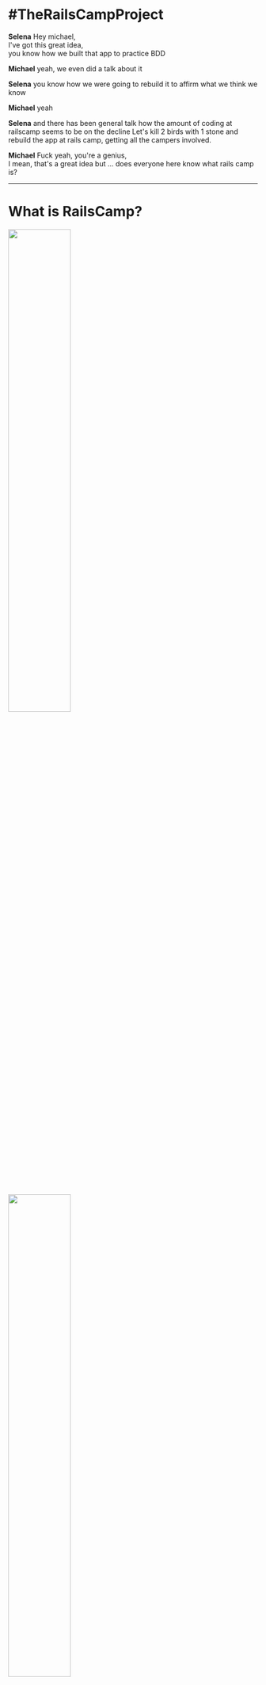 
<Head>
  <title>Rails Camp 24 - Hobart Woodfield</title>
</Head>


# #TheRailsCampProject

<Notes>

**Selena** Hey michael,  
I've got this great idea,  
you know how we built that app to practice BDD  

**Michael** yeah, we even did a talk about it

**Selena** you know how we were going to rebuild it to affirm what we think we
know

**Michael** yeah

**Selena** and there has been general talk how the amount of coding at
railscamp seems to be on the decline  Let's kill 2 birds with 1 stone and
rebuild the app at rails camp, getting all the campers involved.

**Michael** Fuck yeah, you're a genius,  
I mean, that's a great idea but ... does everyone here know what rails camp is?

</Notes>

---


# What is RailsCamp?

<img width="50%" src='./images/rails_camp_nort_pine_lodge.jpg' />
<img width="50%" src='./images/rails_camp_qld_hall.jpg' />

<Notes>

**Selena**

Surely everyone's heard of rails camp? it's kind of like a high school camp

Bunk beds in the bush out in the middle of nowhere, often with one or two
outdoor activities - like flying fox, canoeing or hikes

Being in the middle of nowhere, there's often no internet

Sounds a bit a funny - a bunch of developers who get together and go camping
without internet

But the general idea is that people bring along their computers and a project
to work

No internet encourages people to collaborate and work through problems together

</Notes>

---


# What happens at RailsCamp?

<img width="100%" src='./images/rails_camp_qld_build_stitched.jpg' />

<Notes>

**Michael**

What happens at rails camp?

opportunity to build, learn or teach something

runs around 2 times a year

The last one was in Camp Woodfield in the hills of Hobart end of November last year

</Notes>

---


# We love rails camp!

<Notes>

**Michael**

We are super passionate about coding and rails camp gives us an opportunity to
spend undivided time on something we love doing, we are passionate about -
writing code

no kids, no preparing food, no distractions

just time to learn stuff, practice skills and share ideas with fellow
developers

I have been to over 10 rails camps and each time I come back rejuvenated for
coding, it's a bit like a meditation retreat but with code

It is also a huge opportunity to collaborate with a diverse group of developers
from juniors to seniors

**basically: **code, sleep, eat, repeat!

</Notes>

---


# What we set out to do?

<Notes>

**Selena**

That's right!

And although we're super excited about being able to get away and just code for 4
days straight, not everyone shares the same view.

Two camps ago there were a lot of people who didn't write any
code, which I personally think is a wasted opportunity.

I remember when I was starting out, I didn't want to miss any chance
to code - especially when there are industry experts around!

After that camp, there was a lot of talk in the ruby community about the
gradual decline of coding at rails camps and a number of people seemed
generally unhappy about it. But no one seemed to have an idea of how to resolve
it

As we mentioned at the start of this presentation, Michael and I have been coding quite a bit
in our own time to try and better understand the testing processes we implement in our day job at Fresho!

The best way to understand code is to write code! So we built a game using Rails/React frameworks
And we always intended to rebuild it 3 or 4 times

</Notes>

---


<img width="700" src='https://s3-ap-southeast-2.amazonaws.com/failure-driven-blog/railscamp-24-woodfield-hobart/commit_01_jess_brown_85e0a9dde4d.gif' />

<Notes>

[SLIDE] Jess

**Selena**

And with morning coffee one day and a sudden strike of genius - I had the idea to take the project to Rails Camp
and run through it, trippling with all the campers.

After-all, the highest level of understanding is to be able to teach someone else and have
them understand what your talking about.

Not only would we fill our own self-ish goal of learning

**Michael**

but if we could get everyone to pair, then we may also put the coding back into rails camp

**Selena**

More coding at rails camp is always a good thing!

</Notes>

---


# What We Did!

<img width="70%" src='./images/selena_keith_point_junior_dev_hands_on_the_keyboard.jpg' />

<Notes>

[SLIDE] Keith

**Michael**

What we actually did - well this actually morphed as we went along but
basically:

paired, or trippled with every participant

what is pairing you might ask? co working on a problem with someone else 2 developers 1
keyboard, trippling? 3 devs 1 keyboard

We would start chatting with people at rails camp and ask them to join us for a
commit on our app, We took them through the ideas of BDD and the app basics and
get them to drive. Their hands on the keyboard

**Selena**

That's right michael their hands on the keyboard, not yours!

**Michael**

This is key to keep them focused and also to make sure we have been accomodating enough
in how we planned to do things.

To cap it off the machine had lolcommits installed which takes video for 4
seconds after a commit, a nice fun thing at the end of developing a part of a feature and
some time to discuss the experince and share some views on pairing and testing.

</Notes>

---


<img width="700" src='https://s3-ap-southeast-2.amazonaws.com/failure-driven-blog/railscamp-24-woodfield-hobart/commit_04_matt_patterson_22212c2fea9.gif' />

<Notes>

[SLIDE] Matt

**Selena**

This was not only an opportunity for us to teach more Junior people but also an
opportunity to direct more senior people and feel less intimidated by their
level of experience and knowledge - a hurdle that can be difficult to overcome in the workplace

I gained an incredible amount of confidence in collaborating and sharing thoughts/ideas

And (much to Michael's delight - if you've ever heard his VI talk you know what I'm talking about)
I mastered some new VI shortcuts! And have even imparted that knowledge since on avid vim users! #winning

</Notes>

---


<img width="700" src='https://s3-ap-southeast-2.amazonaws.com/failure-driven-blog/railscamp-24-woodfield-hobart/commit_18_laurence_dibah_9cf363e1ffb.gif' />

<Notes>

[SLIDE] Laurence

**Michael**

it gave me a reason to reach out to everyone at camp

have a conversation around testing, pairing, team dynamics and developer
practices

even the people I felt intimidated by, there was no choice Selena said we have
to pair with everyone.

it was a great experience in communicatios and working as a team

So how did we manage commits with 36 developers in just 48 hours?

</Notes>

---


# Time line after 3 commits!

<iframe frameborder="0" width="1400" height="600" src="./time-line-3-commits.html"></iframe>

<Notes>

**Selena**

By lunch time on Saturday (day 1), we got our first 3 commits in.
Starting with the most inexperienced camper there - she had never scaffolded a new rails project

**Michael**

rails new with someone for the first time is always exciting but looking at the time line something had to change!

</Notes>

---


# "don't tell me what to do"

<img width="800px" src='https://s3-ap-southeast-2.amazonaws.com/failure-driven-blog/railscamp-24-woodfield-hobart/commit_03_edward_0f515e5ecc3.gif' />

<Notes>

[SLIDE] Edward

**Michael**

Edward was our 3'rd committer and in hind sight he changed our view on the
project and we pivoted and got on track for what the project was going to be

**Selena**

He put Michael in his Fucken place

**Michael**

the project changed from trying to write an app with the best test driven code
to being a cross cultural collabration with all 37 attendees of rails camp

this was bigger then just some code, and we hadn't realised it yet

</Notes>

---


# Time line till lunch Sunday

<iframe frameborder="0" width="1400" height="700" src="./time-line-till-sunday-lunch.html"></iframe>

<Notes>

**Selena**

We pushed each other and continued on, pairing with a bunch more people till we
looked up and saw everyone had gone to bed. It was 3am.

By Sunday afternoon, word got around and people got excited asking us when it
is going to be their turn and lingering around to have a go

People were more keen to pull out their laptops.

We noticed seniors who would go out of their way to help juniors which we'd
pointed out after working with us

The whole camp was buzzing for us to finish our project and get camp-wide
participation, even bringing dinner and snacks to us because there was no time
to line up for meals!

</Notes>

---


# Time line for weekend

<iframe frameborder="0" width="1400" height="700" src="./time-line-full-weekend.html"></iframe>

<Notes>

**Michael**

can you tell when we slept?

when we played werewolf?

talk to the slide - work/rest ratio

</Notes>

---


# We paired with 36 people

<iframe frameborder="0" width="1400" height="600" src="./images/rails_camp_committers_github.jpg"></iframe>

<Notes>

**Michael**

what does that even look like?

[SLIDE DOWN]

At Fresho it takes us around a month and a half to pair with each of the other 7 members of the team

</Notes>

---


## What does pairing with 36 people mean?

<img width="400" style={{float: 'right'}} src='https://s3-ap-southeast-2.amazonaws.com/failure-driven-blog/railscamp-24-woodfield-hobart/commit_40_anton_katunin_035d56e959f.gif' />

<ul style={{textAlign: 'left'}}>
  <Appear>
    <li>13  ... +13 ... Fresho - Aug 2017</li>
    <li>17  ...  +4 ... Meetups & last Rails Camps</li>
    <li>20  ...  +3 ... Jiffy Shirts - Jul 2017</li>
    <li>22  ...  +2 ... Pairing for Hiring</li>
    <li>28  ...  +6 ... RedBubble Boom team Jan 2017</li>
    <li>36  ...  +7 ... RedBubble various teams Oct 2015</li>
    <li><strong>Around 3 years profressional coding</strong></li>
  </Appear>
</ul>

<Notes>

[SLIDE] Anton

**Michael**

looking back at my career it has been 13 devs at Fresho

another 4 at various meetups

3 at my previous gig Jiffy Shirts

another 2 for hiring

6 at my last team at RB

another 7 or so in various teams at RB

3 years of pairing experience

and Selena and I both just got a taste of 3 years pairing experience in 1 weekend

Let's have a look at some of those pairing moments ...

</Notes>

---


<img src='https://s3-ap-southeast-2.amazonaws.com/failure-driven-blog/railscamp-24-woodfield-hobart/commit_43_aaron_moodie6f8556f9ff0.gif' />
<img src='https://s3-ap-southeast-2.amazonaws.com/failure-driven-blog/railscamp-24-woodfield-hobart/commit_02_kirsten_comandich_de721fedc80.gif' />
<img src='https://s3-ap-southeast-2.amazonaws.com/failure-driven-blog/railscamp-24-woodfield-hobart/commit_38_sam_margalit_fc82f185dcb.gif' />
<br />
<img src='https://s3-ap-southeast-2.amazonaws.com/failure-driven-blog/railscamp-24-woodfield-hobart/commit_04_matt_patterson__test_1_f9daaa2ecac.gif' />
<img src='https://s3-ap-southeast-2.amazonaws.com/failure-driven-blog/railscamp-24-woodfield-hobart/commit_39_samuel_cochran_5cff9e5c2f6.gif' />
<img src='https://s3-ap-southeast-2.amazonaws.com/failure-driven-blog/railscamp-24-woodfield-hobart/commit_04_matt_patterson__test_2_ed182d1c315.gif' />
<br />
<img src='https://s3-ap-southeast-2.amazonaws.com/failure-driven-blog/railscamp-24-woodfield-hobart/commit_05_matt_patterson_8e85e82e854.gif' />
<img src='https://s3-ap-southeast-2.amazonaws.com/failure-driven-blog/railscamp-24-woodfield-hobart/commit_06_emily_coats_74791c0fa7e.gif' />
<img src='https://s3-ap-southeast-2.amazonaws.com/failure-driven-blog/railscamp-24-woodfield-hobart/commit_07_brenton_annan_76caa230579.gif' />

<Notes>

[SLIDE]

Aaron, Kirsten, Sam

Matt, Sam, Matt

Matt, Emily, Brenton

**Michael** for Sam in the middle it was all about making our input text box
look pretty with some styling, He is also running the next rails camp

**Optional** Brenton bottom right is from culture amp and he is all about their
value "courage to be vulnerable" I hear there is a song on YouTube about him.

</Notes>

---


<img src='https://s3-ap-southeast-2.amazonaws.com/failure-driven-blog/railscamp-24-woodfield-hobart/commit_08_rob_jacoby_5f2f45c6243.gif' />
<img src='https://s3-ap-southeast-2.amazonaws.com/failure-driven-blog/railscamp-24-woodfield-hobart/commit_08_rob_jacoby__test_1_db0eb0f8b2e.gif' />
<img src='https://s3-ap-southeast-2.amazonaws.com/failure-driven-blog/railscamp-24-woodfield-hobart/commit_08_rob_jacoby__test_2_441db8c1dee.gif' />
<br />
<img src='https://s3-ap-southeast-2.amazonaws.com/failure-driven-blog/railscamp-24-woodfield-hobart/commit_09_paul_douglas_62b614eb49a.gif' />
<img src='https://s3-ap-southeast-2.amazonaws.com/failure-driven-blog/railscamp-24-woodfield-hobart/commit_10_tim_lucas_41ca4d41985.gif' />
<img src='https://s3-ap-southeast-2.amazonaws.com/failure-driven-blog/railscamp-24-woodfield-hobart/commit_10_tim_lucas__test_10cff08fa15.gif' />
<br />
<img src='https://s3-ap-southeast-2.amazonaws.com/failure-driven-blog/railscamp-24-woodfield-hobart/commit_11_selena_small_d94e2cc3f89.gif' />
<img src='https://s3-ap-southeast-2.amazonaws.com/failure-driven-blog/railscamp-24-woodfield-hobart/commit_12_jon_leighton_e1dbe3e3ee8.gif' />
<img src='https://s3-ap-southeast-2.amazonaws.com/failure-driven-blog/railscamp-24-woodfield-hobart/commit_13_cameo_langford_359a73f6b08.gif' />

<Notes>

[SLIDE]

Rob, Rob, Rob

Paul, Tim, Tim

Selena, Jon, Cameo

**Selena** For Rob, the whole top row, it was his first experience with React,
in the end the experience was all about getting his lolcommit just right.

**Optional** Tim in the middle insisted on having a real fireside commit, with
a real fire, not everyday you get to code by a fire.

</Notes>

---


<img src='https://s3-ap-southeast-2.amazonaws.com/failure-driven-blog/railscamp-24-woodfield-hobart/commit_13_selena_small_bff4a932a85.gif' />
<img src='https://s3-ap-southeast-2.amazonaws.com/failure-driven-blog/railscamp-24-woodfield-hobart/commit_14_eathan_langford_2b21d630629.gif' />
<img src='https://s3-ap-southeast-2.amazonaws.com/failure-driven-blog/railscamp-24-woodfield-hobart/commit_15_nick_wolf_f098ea1286b.gif' />
<br />
<img src='https://s3-ap-southeast-2.amazonaws.com/failure-driven-blog/railscamp-24-woodfield-hobart/commit_16_nadia_vu_ae4da77bd81.gif' />
<img src='https://s3-ap-southeast-2.amazonaws.com/failure-driven-blog/railscamp-24-woodfield-hobart/commit_41_pat_allan_b95d142818f.gif' />
<img src='https://s3-ap-southeast-2.amazonaws.com/failure-driven-blog/railscamp-24-woodfield-hobart/commit_17_bashir_towdiee_31c435c5031.gif' />
<br />
<img src='https://s3-ap-southeast-2.amazonaws.com/failure-driven-blog/railscamp-24-woodfield-hobart/commit_19_chris__test_aitchison_ef8416ba250.gif' />
<img src='https://s3-ap-southeast-2.amazonaws.com/failure-driven-blog/railscamp-24-woodfield-hobart/commit_19_chris_aitchison_0e4321b3140.gif' />
<img src='https://s3-ap-southeast-2.amazonaws.com/failure-driven-blog/railscamp-24-woodfield-hobart/commit_20_dana_scheider_7033765db1a.gif' />

<Notes>

[SLIDE]

Selena, Eathan, Nick

Nadia, Pat, Bashir

Chris, Chris, Dana

**Michael** Pat, in the middle, seemed to be avoiding us? but when we found him
loitering around the chapel at 2am on Monday morning after a long game of
werewolf we knew he was ready to get down and dirty with some CSS

**Optional** Bashir, middle right, was relatively new to coding, partaking in
one of the intensive code camps. He loved the experience and we loved his
enthusiasm. It also led us to arranging a lot of the more experienced
programmers to help the juniors like himself with their own coding problems

</Notes>

---


<img src='https://s3-ap-southeast-2.amazonaws.com/failure-driven-blog/railscamp-24-woodfield-hobart/commit_21_erin_belot_72d3db6ed2c.gif' />
<img src='https://s3-ap-southeast-2.amazonaws.com/failure-driven-blog/railscamp-24-woodfield-hobart/commit_22_james_martelletti_29385d82754.gif' />
<img src='https://s3-ap-southeast-2.amazonaws.com/failure-driven-blog/railscamp-24-woodfield-hobart/commit_23_michael_morris_dd8106b417f.gif' />
<br />
<img src='https://s3-ap-southeast-2.amazonaws.com/failure-driven-blog/railscamp-24-woodfield-hobart/commit_24_keith_pitty_bb126b8a51f.gif' />
<img src='https://s3-ap-southeast-2.amazonaws.com/failure-driven-blog/railscamp-24-woodfield-hobart/commit_25_keith_pitty_c5526739730.gif' />
<img src='https://s3-ap-southeast-2.amazonaws.com/failure-driven-blog/railscamp-24-woodfield-hobart/commit_26_catlin_palmer_bright_e569b32e598.gif' />
<br />
<img src='https://s3-ap-southeast-2.amazonaws.com/failure-driven-blog/railscamp-24-woodfield-hobart/commit_27_solo_e380e416d5f.gif' />
<img src='https://s3-ap-southeast-2.amazonaws.com/failure-driven-blog/railscamp-24-woodfield-hobart/commit_28_emma_park_e360d49051d.gif' />
<img src='https://s3-ap-southeast-2.amazonaws.com/failure-driven-blog/railscamp-24-woodfield-hobart/commit_29_geoffrey_donaldson_9b58b9134de.gif' />

<Notes>

[SLIDE]

Erin, James, Michael

Keith, Keith, Catlin

solo, Emma, Geoffrey

**Selena** Catlin, who organised rails camp 24 in Hobart, was
thrilled to have everyone coding and got right into some React and snapshot
testing.

**Optional** Geoff bottom right is an ember developer so he was a bit skeptical
doing some React but he said he enjoyed it counter to what it looks like in the
lolcommit

</Notes>

---


<img src='https://s3-ap-southeast-2.amazonaws.com/failure-driven-blog/railscamp-24-woodfield-hobart/commit_30_sonya_corcoran_74154c0754b.gif' />
<img src='https://s3-ap-southeast-2.amazonaws.com/failure-driven-blog/railscamp-24-woodfield-hobart/commit_31_everyone_479aa0dfbe6.gif' />
<img src='https://s3-ap-southeast-2.amazonaws.com/failure-driven-blog/railscamp-24-woodfield-hobart/commit_32_selena_small_6d1e4b0db1f.gif' />
<br />
<img src='https://s3-ap-southeast-2.amazonaws.com/failure-driven-blog/railscamp-24-woodfield-hobart/commit_33_elliott_hilaire_54906182a6b.gif' />
<img src='https://s3-ap-southeast-2.amazonaws.com/failure-driven-blog/railscamp-24-woodfield-hobart/commit_34_caroline_bambrick_b089db4d438.gif' />
<img src='https://s3-ap-southeast-2.amazonaws.com/failure-driven-blog/railscamp-24-woodfield-hobart/commit_35_solo_b278e9f269e.gif' />
<br />
<img src='https://s3-ap-southeast-2.amazonaws.com/failure-driven-blog/railscamp-24-woodfield-hobart/commit_36_lauren_hennessy_73e68261b22.gif' />
<img src='https://s3-ap-southeast-2.amazonaws.com/failure-driven-blog/railscamp-24-woodfield-hobart/commit_37_drew_noll_0c19e0289d5.gif' />
<img src='https://s3-ap-southeast-2.amazonaws.com/failure-driven-blog/railscamp-24-woodfield-hobart/commit_38_sam_margalit__other_project_1216642f840.gif' />

<Notes>

[SLIDE]

Sonya, all, Selena

Elliot, Caroline, solo

Lauren, Drew, Sam

**Michael** all in on the commit middle top, we managed to show the rails
campers how to do Behaviour Driven Design as well

**Optional** Sam, bottom right, gave us a whole heap of his time bringing us
uptodate on reactJS testing and react-router, some 4 hours on the friday night
before the project even began, now he just avoids us :(

</Notes>

---


# What did we Achieve?

<Notes>

**Michael**

What did we achieve? clearly we built an awesome app with the help of all the
best developers from all the cool companies around Australia?

**Selena**

Best developers for sure! Bringing developers up to speed with our pairing practices, test
practices and the app is hard enough. let alone when you do pair swaps every 30
minutes!

**Michael**

With all these best practices we would have written some great code at least?

**Selena**

haha! to write good software you actually need to plan and architect a
solution, get everyone on board and then build it at a steady pace. We did get
a lot of great pointers especially from the Up banking guys as to security
issues with our app and we learn a lot of tips and tricks from everyone.

**Michael**

Well at least we spread the message of Multi layer Outside in Behaviour Driven
Design and pairing

**Selena**

I think we did!
And we had a lot of great conversations around how we do testing and pairing and how that
compares to everyone else in their companies.

Also everyone at Rails Camp 24 in Hobart wrote some code that is committed on github! Win!

</Notes>

---


# What did we learn?

<Notes>

**Michael**

What did we learn?

**Selena**

That pair swaps are a necessary thing - after 36 hours pairing with you on the
weekend, I certainly needed a swap

**Michael**

You and me both! We also learnt how other people pair, their view on testing and
their view on developing a new feature in an app.

**Selena**

Throughout the weekend we also learnt that sharing experiences with other
developers can happen through actual code and not just playing werewolf

**Michael**

So we ultimately reached our goal of making the most of the time at rails camp
to code and share code with others, do we have any tips?

</Notes>

---


# How to share coding experiences

<ul style={{textAlign: 'left'}}>
  <Appear>
    <li>build code together</li>
    <li>start the conversation</li>
    <li>be open to how others code</li>
    <li>pairing is fun
      <ul>
        <li>lolcommits</li>
        <li>https://github.com/mroth/lolcommits</li>
      </ul>
    </li>
  </Appear>
</ul>

<Notes>

**Selena**

We do!

sharing code can be intimidating - the best way to get people sharing code is
to invite them to work on something with you, creating something together is much harder to criticise

**Michael**

Be willing to start the conversation, don't expect that somone will come to
you. Also don't be intimidated by other people in the room, everyone is happy
to code together, at least for 30 minutes.

There are a lot of tips and tricks that developers know, be open to pick these
up, be open to try new things, from new editors, workflows, key bindings,
development processess.

Have fun and try pairing, coding is not all about headphones on and sitting in
a corner.

Social experiences with developers aren't just about chats, werewolf and
drinking, you can be coding at the same time.

**Selena**

lolcommits help a lot!

</Notes>

---


# Rails Camp 25
### May 10 - 13 Perth 

<Notes>

**Selena**

Next Rails camp is in 2 weeks run by our good friends Vanessa, Ceelia and Sam

Unfortunately, we won't be able to make it as we'll be running a workshop at RailsConf in Minneapolis but we sincerely do
hope people make the most of all the awesome opportunities to pair and share code.

</Notes>

---


# Thank You

# <img width="600" src='https://s3-ap-southeast-2.amazonaws.com/failure-driven-blog/railscamp-24-woodfield-hobart/commit_42_toby_nieboer_e44837b1501.gif' />

* <div style={{display: 'flex', alignItems: 'center'}}><img style={{ height: "2em" }} src="./images/fresho_logo_green.svg" /><span style={{paddingLeft: '1em'}}>Fresho!</span></div>
*
* https://failure-driven.com

<Notes>

[SLIDE] Toby

**Michael**

Shout out to my daughter Matilda for our awesome werewolf
t-shirts from a couple of rails camps ago! follow us on twitter where we are
@selenasmall88 and @saramic

**Selena**

alternately read about our rails camp experience on our blog failure-driven.com
or checkout the lolcommits at hash tag #TheRailsCampProject on twitter

**Michael**

we both work for Fresho who have been super supportive in us going to Rails
Camps as well as chipping in for diversity tickets.

Thanks for listening, hope you enjoyed!

</Notes>

